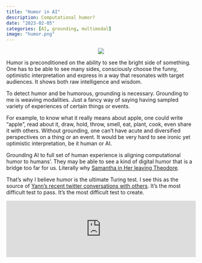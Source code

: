 ```yaml
---
title: "Humor in AI"
description: Computational humor?
date: "2023-02-05"
categories: [AI, grounding, multimodal]
image: "humor.png"
---
```

<p align="center">
  <img src="humor.png" />
</p>

Humor is preconditioned on the ability to see the bright side of something. One has to be able to see many sides, consciously choose the funny, optimistic interpretation and express in a way that resonates with target audiences. It shows both raw intelligence and wisdom.

To detect humor and be humorous, grounding is necessary. Grounding to me is weaving modalities. Just a fancy way of saying having sampled variety of experiences of certain things or events. 

For example, to know what it really means about apple, one could write "apple", read about it, draw, hold, throw, smell, eat, plant, cook, even share it with others. Without grounding, one can’t have acute and diversified perspectives on a thing or an event. It would be very hard to see ironic yet optimistic interpretation, be it human or AI. 

Grounding AI to full set of human experience is aligning computational humor to humans’. They may be able to see a kind of digital humor that is a bridge too far for us. Literally why [Samantha in Her leaving Theodore](https://www.youtube.com/watch?v=GZS8xBvgLaQ). 

That's why I believe humor is the ultimate Turing test. I see this as the source of [Yann's recent twitter conversations with others](https://twitter.com/ylecun/status/1621805604900585472). It's the most difficult test to pass. It's the most difficult test to create.

<iframe allow="autoplay *; encrypted-media *;" frameborder="0" height="150" style="width:100%;max-width:660px;overflow:hidden;background:transparent;" sandbox="allow-forms allow-popups allow-same-origin allow-scripts allow-storage-access-by-user-activation allow-top-navigation-by-user-activation" src="https://embed.music.apple.com/us/album/were-all-leaving/1553022037?i=1553022378"></iframe>